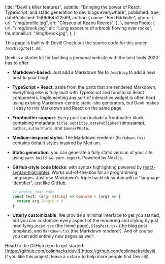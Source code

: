   title: "Devii's killer features",
  subtitle:
    "Bringing the power of React, TypeScript, and static generation to dev blogs everywhere",
  published: true,
  datePublished: 1589064522569,
  author: {
    name: "Ben Bitdiddle",
    photo: {
      url: "/img/profile.jpg",
      alt: "Closeup of Keanu Reeves",
    },
  },
  bannerPhoto: {
    url: "/img/brook.jpg",
    alt: "Long exposure of a brook flowing over rocks",
    thumbnailUrl: "/img/brook.jpg",
  },
}

This page is built with Devii! Check out the source code for this under `/md/blog/test.md`.

Devii is a starter kit for building a personal website with the best tools 2020 has to offer.

- **Markdown-based**: Just add a Markdown file to `/md/blog` to add a new post to your blog!
- **TypeScript + React**: aside from the parts that are rendered Markdown, everything else is fully built with TypeScript and functional React components. Implementing any sort of interactive widget is often hard using existing Markdown-centric static-site generators, but Devii makes it easy to mix Markdown and React on the same page.
- **Frontmatter support**: Every post can include a frontmatter block containing metadata: `title`, `subtitle`, `datePublished` (timestamp), `author`, `authorPhoto`, and `bannerPhoto`.
- **Medium-inspired styles**: The Markdown renderer (`Markdown.tsx`) contains default styles inspired by Medium.
- **Static generation**: you can generate a fully static version of your site using `yarn build && yarn export`. Powered by Next.js.
- **GitHub-style code blocks**: with syntax highlighting powered by [react-syntax-highlighter](https://github.com/conorhastings/react-syntax-highlighter). Works out-of-the-box for all programming languages. Just use Markdown's triple backtick syntax with a "language identifier", [just like GitHub](https://help.github.com/en/github/writing-on-github/creating-and-highlighting-code-blocks).

  ```ts
  // pretty neat huh?
  const test: (arg: string) => boolean = (arg) => {
    return arg.length > 5
  }
  ```

- **Utterly customizable**: We provide a minimal interface to get you started, but you can customize every aspect of the rendering and styling by just modifying `index.tsx` (the home page), `BlogPost.tsx` (the blog post template), and `Markdown.tsx` (the Markdown renderer). And of course you can add entirely new pages as well!

Head to the GitHub repo to get started: [https://github.com/colinhacks/devii](https://github.com/colinhacks/devii). If you like this project, leave a ⭐️star⭐️ to help more people find Devii 😎
